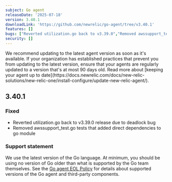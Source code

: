 ```yaml
---
subject: Go agent
releaseDate: '2025-07-18'
version: 3.40.1
downloadLink: 'https://github.com/newrelic/go-agent/tree/v3.40.1'
features: []
bugs: ["Reverted utilization.go back to v3.39.0","Removed awssupport_test.go tests that added direct dependencies to go module"]
security: []
---
```


<Callout variant="important">
We recommend updating to the latest agent version as soon as it's available. If your organization has established practices that prevent you from updating to the latest version, ensure that your agents are regularly updated to a version that's at most 90 days old. Read more about [keeping your agent up to date](https://docs.newrelic.com/docs/new-relic-solutions/new-relic-one/install-configure/update-new-relic-agent/).
</Callout>


## 3.40.1
### Fixed
  * Reverted utilization.go back to v3.39.0 release due to deadlock bug
  * Removed awssupport_test.go tests that added direct dependencies to go module

### Support statement
We use the latest version of the Go language. At minimum, you should be using no version of Go older than what is supported by the Go team themselves.
See the [Go agent EOL Policy](/docs/apm/agents/go-agent/get-started/go-agent-eol-policy) for details about supported versions of the Go agent and third-party components.
